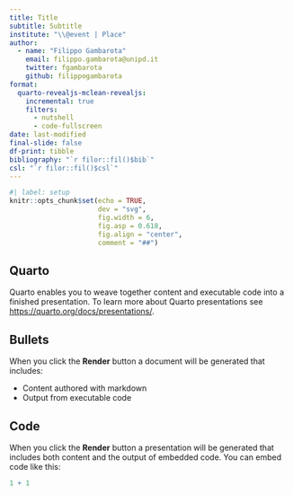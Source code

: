 ```yaml
---
title: Title
subtitle: Subtitle
institute: "\\@event | Place"
author: 
  - name: "Filippo Gambarota"
    email: filippo.gambarota@unipd.it
    twitter: fgambarota
    github: filippogambarota
format:
  quarto-revealjs-mclean-revealjs:
    incremental: true
    filters:
      - nutshell
      - code-fullscreen
date: last-modified
final-slide: false
df-print: tibble
bibliography: "`r filor::fil()$bib`"
csl: "`r filor::fil()$csl`"
---
```


```r
#| label: setup
knitr::opts_chunk$set(echo = TRUE,
                      dev = "svg",
                      fig.width = 6,
                      fig.asp = 0.618,
                      fig.align = "center",
                      comment = "##")
```

## Quarto

Quarto enables you to weave together content and executable code into a finished presentation. To learn more about Quarto presentations see <https://quarto.org/docs/presentations/>.

## Bullets

When you click the **Render** button a document will be generated that includes:

-   Content authored with markdown
-   Output from executable code

## Code

When you click the **Render** button a presentation will be generated that includes both content and the output of embedded code. You can embed code like this:

```r
1 + 1
```


